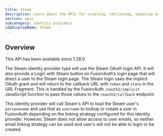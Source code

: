 ```yaml
---
title: Steam
description: Learn about the APIs for creating, retrieving, updating and disabling a Steam identity provider.
section: apis
subcategory: identity providers
idpDisplayName: Steam
---
```


<PremiumPlanBlurb />

## Overview

<Aside type="version">
This API has been available since 1.28.0
</Aside>

The Steam identity provider type will use the Steam OAuth login API. It will also provide a <InlineUIElement>Login with Steam</InlineUIElement> button on FusionAuth’s login page that will direct a user to the Steam login page. The Steam login uses the implicit OAuth grant and will return to the callback URL with `token` and `state` in the URL Fragment. This is handled by the FusionAuth `/oauth2/implicit` JavaScript function to pass those values to the `/oauth2/callback` endpoint.

This identity provider will call Steam's API to load the Steam user's `personaname` and use that as `username` to lookup or create a user in FusionAuth depending on the linking strategy configured for this identity provider.  However, Steam does not allow access to user emails, so neither email linking strategy can be used and user’s will not be able to login or be created.

<TokenStorageNote idp_long_lived_token_type="token"
                  manual_idp_display_name={frontmatter.idpDisplayName}
                  token_name="token"
                  return_text="Steam login"
                  hide_token_map_deprecation="true" />

<OauthIdpOperations idp_long_lived_token_type="token"
                    manual_idp_display_name={frontmatter.idpDisplayName}
                    idp_id="e4f39345-7833-4b1d-b331-ca03bdc2c4be"
                    idp_linking_strategy="CreatePendingLink"
                    idp_lowercase="steam"
                    idp_since="12800"
                    idp_token_or_code="token"
                    idp_type="Steam" />
